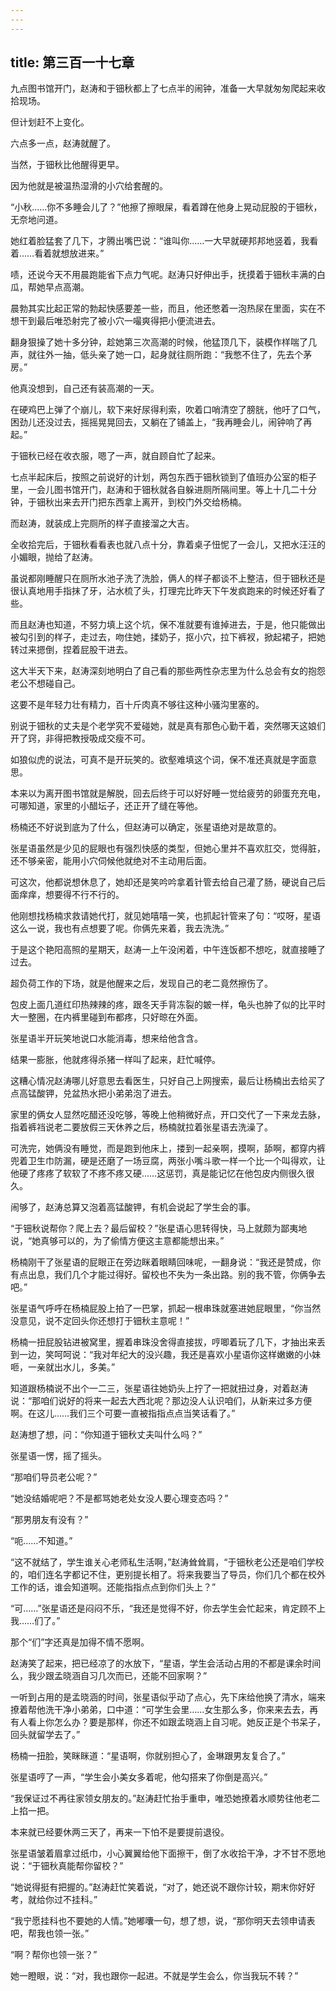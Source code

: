 ```yaml
---
---
---
```

title: 第三百一十七章
---




九点图书馆开门，赵涛和于钿秋都上了七点半的闹钟，准备一大早就匆匆爬起来收拾现场。

但计划赶不上变化。

六点多一点，赵涛就醒了。

当然，于钿秋比他醒得更早。

因为他就是被温热湿滑的小穴给套醒的。

“小秋……你不多睡会儿了？”他擦了擦眼屎，看着蹲在他身上晃动屁股的于钿秋，无奈地问道。

她红着脸猛套了几下，才腾出嘴巴说：“谁叫你……一大早就硬邦邦地竖着，我看着……看着就想放进来。”

啧，还说今天不用晨跑能省下点力气呢。赵涛只好伸出手，抚摸着于钿秋丰满的白瓜，帮她早点高潮。

晨勃其实比起正常的勃起快感要差一些，而且，他还憋着一泡热尿在里面，实在不想干到最后唯恐射完了被小穴一嘬爽得把小便流进去。

翻身狠操了她十多分钟，趁她第三次高潮的时候，他猛顶几下，装模作样喘了几声，就往外一抽，低头亲了她一口，起身就往厕所跑：“我憋不住了，先去个茅房。”

他真没想到，自己还有装高潮的一天。

在硬鸡巴上弹了个崩儿，软下来好尿得利索，吹着口哨清空了膀胱，他吁了口气，困劲儿还没过去，摇摇晃晃回去，又躺在了铺盖上，“我再睡会儿，闹钟响了再起。”

于钿秋已经在收衣服，嗯了一声，就自顾自忙了起来。

七点半起床后，按照之前说好的计划，两包东西于钿秋锁到了值班办公室的柜子里，一会儿图书馆开门，赵涛和于钿秋就各自躲进厕所隔间里。等上十几二十分钟，于钿秋出来去开门把东西拿上离开，到校门外交给杨楠。

而赵涛，就装成上完厕所的样子直接溜之大吉。

全收拾完后，于钿秋看看表也就八点十分，靠着桌子忸怩了一会儿，又把水汪汪的小媚眼，抛给了赵涛。

虽说都刚睡醒只在厕所水池子洗了洗脸，俩人的样子都谈不上整洁，但于钿秋还是很认真地用手指抹了牙，沾水梳了头，打理完比昨天下午发疯跑来的时候还好看了些。

而且赵涛也知道，不努力填上这个坑，保不准就要有谁掉进去，于是，他只能做出被勾引到的样子，走过去，吻住她，揉奶子，抠小穴，拉下裤衩，掀起裙子，把她转过来摁倒，捏着屁股干进去。

这大半天下来，赵涛深刻地明白了自己看的那些两性杂志里为什么总会有女的抱怨老公不想碰自己。

这要不是年轻力壮有精力，百十斤肉真不够往这种小骚沟里塞的。

别说于钿秋的丈夫是个老学究不爱碰她，就是真有那色心勤干着，突然哪天这娘们开了窍，非得把教授吸成交瘦不可。

如狼似虎的说法，可真不是开玩笑的。欲壑难填这个词，保不准还真就是字面意思。

本来以为离开图书馆就是解脱，回去后终于可以好好睡一觉给疲劳的卵蛋充充电，可哪知道，家里的小醋坛子，还正开了缝在等他。

杨楠还不好说到底为了什么，但赵涛可以确定，张星语绝对是故意的。

张星语虽然是少见的屁眼也有强烈快感的类型，但她心里并不喜欢肛交，觉得脏，还不够亲密，能用小穴伺候他就绝对不主动用后面。

可这次，他都说想休息了，她却还是笑吟吟拿着针管去给自己灌了肠，硬说自己后面痒痒，想要得不行不行的。

他刚想找杨楠求救请她代打，就见她嘻嘻一笑，也抓起针管来了句：“哎呀，星语这么一说，我也有点想要了呢。你俩先来着，我去洗洗。”

于是这个艳阳高照的星期天，赵涛一上午没闲着，中午连饭都不想吃，就直接睡了过去。

超负荷工作的下场，就是他醒来之后，发现自己的老二竟然擦伤了。

包皮上面几道红印热辣辣的疼，跟冬天手背冻裂的皴一样，龟头也肿了似的比平时大一整圈，在内裤里碰到布都疼，只好晾在外面。

张星语半开玩笑地说口水能消毒，想来给他含含。

结果一膨胀，他就疼得杀猪一样叫了起来，赶忙喊停。

这糟心情况赵涛哪儿好意思去看医生，只好自己上网搜索，最后让杨楠出去给买了点高锰酸钾，兑盆热水把小弟弟泡了进去。

家里的俩女人显然吃醋还没吃够，等晚上他稍微好点，开口交代了一下来龙去脉，指着裤裆说老二要放假三天休养之后，杨楠就拉着张星语去洗澡了。

可洗完，她俩没有睡觉，而是跑到他床上，搂到一起亲啊，摸啊，舔啊，都穿内裤兜着卫生巾防漏，硬是还磨了一场豆腐，两张小嘴斗歌一样一个比一个叫得欢，让他硬了疼疼了软软了不疼不疼又硬……这惩罚，真是能记忆在他包皮内侧很久很久。

闹够了，赵涛总算又泡着高锰酸钾，有机会说起了学生会的事。

“于钿秋说帮你？爬上去？最后留校？”张星语心思转得快，马上就颇为鄙夷地说，“她真够可以的，为了偷情方便这主意都能想出来。”

杨楠刚干了张星语的屁眼正在旁边眯着眼睛回味呢，一翻身说：“我还是赞成，你有点出息，我们几个才能过得好。留校也不失为一条出路。别的我不管，你俩争去吧。”

张星语气呼呼在杨楠屁股上拍了一巴掌，抓起一根串珠就塞进她屁眼里，“你当然没意见，说不定回头你还想打于钿秋主意呢！”

杨楠一扭屁股钻进被窝里，握着串珠没舍得直接拔，哼唧着玩了几下，才抽出来丢到一边，笑呵呵说：“我对年纪大的没兴趣，我还是喜欢小星语你这样嫩嫩的小妹咂，一亲就出水儿，多美。”

知道跟杨楠说不出个一二三，张星语往她奶头上拧了一把就扭过身，对着赵涛说：“那咱们说好的将来一起去大西北呢？那边没人认识咱们，从新来过多方便啊。在这儿……我们三个可要一直被指指点点当笑话看了。”

赵涛想了想，问：“你知道于钿秋丈夫叫什么吗？”

张星语一愣，摇了摇头。

“那咱们导员老公呢？”

“她没结婚呢吧？不是都骂她老处女没人要心理变态吗？”

“那男朋友有没有？”

“呃……不知道。”

“这不就结了，学生谁关心老师私生活啊，”赵涛耸耸肩，“于钿秋老公还是咱们学校的，咱们连名字都记不住，更别提长相了。将来我要当了导员，你们几个都在校外工作的话，谁会知道啊。还能指指点点到你们头上？”

“可……”张星语还是闷闷不乐，“我还是觉得不好，你去学生会忙起来，肯定顾不上我……们了。”

那个“们”字还真是加得不情不愿啊。

赵涛笑了起来，把已经凉了的水放下，“星语，学生会活动占用的不都是课余时间么，我少跟孟晓涵自习几次而已，还能不回家啊？”

一听到占用的是孟晓涵的时间，张星语似乎动了点心，先下床给他换了清水，端来撩着帮他洗干净小弟弟，口中道：“可学生会里……女生那么多，你来来去去，再有人看上你怎么办？要是那样，你还不如跟孟晓涵上自习呢。她反正是个书呆子，回头就留学去了。”

杨楠一扭脸，笑眯眯道：“星语啊，你就别担心了，金琳跟男友复合了。”

张星语哼了一声，“学生会小美女多着呢，他勾搭来了你倒是高兴。”

“我保证过不再往家领女朋友的。”赵涛赶忙抬手重申，唯恐她撩着水顺势往他老二上掐一把。

本来就已经要休两三天了，再来一下怕不是要提前退役。

张星语皱着眉拿过纸巾，小心翼翼给他下面擦干，倒了水收拾干净，才不甘不愿地说：“于钿秋真能帮你留校？”

“她说得挺有把握的。”赵涛赶忙笑着说，“对了，她还说不跟你计较，期末你好好考，就给你过不挂科。”

“我宁愿挂科也不要她的人情。”她嘟囔一句，想了想，说，“那你明天去领申请表吧，帮我也领一张。”

“啊？帮你也领一张？”

她一瞪眼，说：“对，我也跟你一起进。不就是学生会么，你当我玩不转？”
